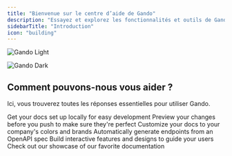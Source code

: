 ```yaml
---
title: "Bienvenue sur le centre d’aide de Gando"
description: "Essayez et explorez les fonctionnalités et outils de Gando."
sidebarTitle: "Introduction"
icon: "building"
---
```


<img
  className="block dark:hidden"
  src="/images/gando-light.svg"
  alt="Gando Light"
/>

<img
  className="hidden dark:block"
  src="/images/gando-dark.svg"
  alt="Gando Dark"
/>

## Comment pouvons-nous vous aider ?

Ici, vous trouverez toutes les réponses essentielles pour utiliser Gando.

<CardGroup cols="2">
  <Card title="Edit Your Docs" icon="pen-to-square" href="https://mintlify.com/docs/quickstart">
    Get your docs set up locally for easy development
  </Card>
  <Card title="Preview Changes" icon="image" href="https://mintlify.com/docs/development">
    Preview your changes before you push to make sure they're perfect
  </Card>
  <Card title="Customize Style" icon="palette" href="https://mintlify.com/docs/settings/global">
    Customize your docs to your company's colors and brands
  </Card>
  <Card title="Reference APIs" icon="code" href="https://mintlify.com/docs/api-playground/openapi">
    Automatically generate endpoints from an OpenAPI spec
  </Card>
  <Card title="Add Components" icon="screwdriver-wrench" href="https://mintlify.com/docs/content/components/accordions">
    Build interactive features and designs to guide your users
  </Card>
  <Card title="Get Inspiration" icon="stars" href="https://mintlify.com/customers">
    Check out our showcase of our favorite documentation
  </Card>
</CardGroup>
